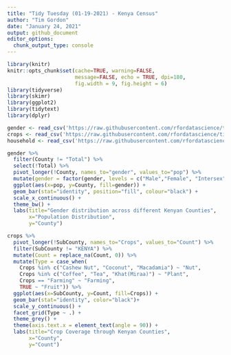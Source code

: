```yaml
---
title: "Tidy Tuesday (01-19-2021) - Kenya Census"
author: "Tim Gordon"
date: "January 24, 2021"
output: github_document
editor_options: 
  chunk_output_type: console
---
```


```r
library(knitr)
knitr::opts_chunk$set(cache=TRUE, warning=FALSE,
                      message=FALSE, echo = TRUE, dpi=180,
                      fig.width = 9, fig.height = 6)
library(tidyverse)
library(skimr)
library(ggplot2)
library(tidytext)
library(dplyr)
```



```r
gender <- read_csv('https://raw.githubusercontent.com/rfordatascience/tidytuesday/master/data/2021/2021-01-19/gender.csv')
crops <- read_csv('https://raw.githubusercontent.com/rfordatascience/tidytuesday/master/data/2021/2021-01-19/crops.csv')
household <- read_csv('https://raw.githubusercontent.com/rfordatascience/tidytuesday/master/data/2021/2021-01-19/households.csv')
```



```r
gender %>%
  filter(County != "Total") %>%
  select(!Total) %>%
  pivot_longer(!County, names_to="gender", values_to="pop") %>%
  mutate(gender = factor(gender, levels = c("Male","Female", "Intersex"))) %>%
  ggplot(aes(x=pop, y=County, fill=gender)) +
  geom_bar(stat="identity", position="fill", colour="black") +
  scale_x_continuous() + 
  theme_bw() +
  labs(title="Gender distribution across different Kenyan Counties",
       x="Population Distribution",
       y="County")

```

```r
crops %>%
  pivot_longer(!SubCounty, names_to="Crops", values_to="Count") %>%
  filter(SubCounty != "KENYA") %>%
  mutate(Count = replace_na(Count, 0)) %>%
  mutate(Type = case_when(
    Crops %in% c("Cashew Nut", "Coconut", "Macadamia") ~ "Nut",
    Crops %in% c("Coffee", "Tea", "Khat(Miraa)") ~ "Plant",
    Crops == "Farming" ~ "Farming",
    TRUE ~ "Fruit")) %>%
  ggplot(aes(x=SubCounty, y=Count, fill=Crops)) +
  geom_bar(stat="identity", color="black")+
  scale_y_continuous() +
  facet_grid(Type ~ .) +
  theme_grey() + 
  theme(axis.text.x = element_text(angle = 90)) +
  labs(title="Crop Coverage through Kenyan Counties",
       x="County",
       y="Count")
```

